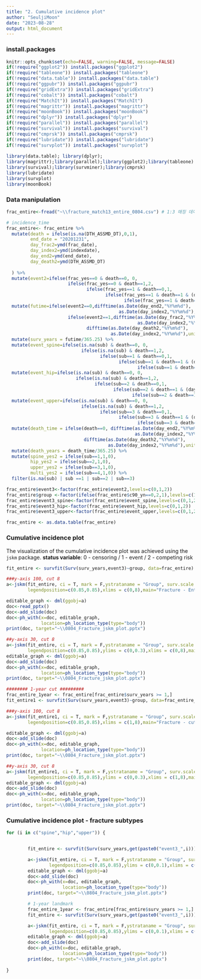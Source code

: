 ```yaml
---
title: "2. Cumulative incidence plot"
author: "SeuljiMoon"
date: "2023-08-28"
output: html_document
---
```


### install.packages
```r
knitr::opts_chunk$set(echo=FALSE, warning=FALSE, message=FALSE)
if(!require("ggplot2")) install.packages("ggplot2")
if(!require("tableone")) install.packages("tableone")
if(!require("data.table")) install.packages("data.table")
if(!require("ggpubr")) install.packages("ggpubr")
if(!require("gridExtra")) install.packages("gridExtra")
if(!require("cobalt")) install.packages("cobalt")
if(!require("MatchIt")) install.packages("MatchIt")
if(!require("magrittr")) install.packages("magrittr")
if(!require("moonBook")) install.packages("moonBook")
if(!require("dplyr")) install.packages("dplyr")
if(!require("parallel")) install.packages("parallel")
if(!require("survival")) install.packages("survival")
if(!require("cmprsk")) install.packages("cmprsk")
if(!require("lubridate")) install.packages("lubridate")
if(!require("survplot")) install.packages("survplot")
     
library(data.table); library(dplyr);
library(magrittr);library(parallel);library(ggplot2);library(tableone)
library(survival);library(survminer);library(cmprsk)
library(lubridate)
library(survplot)
library(moonBook)
```


### Data manipulation
```r
frac_entire<-fread("~\\fracture_match13_entire_0804.csv") # 1:3 매칭 데이터셋

# incidence_time 
frac_entire<- frac_entire %>% 
  mutate(death = ifelse(is.na(DTH_ASSMD_DT),0,1),
         end_date = "20201231",
         day_frac2=ymd(frac_date),
         day_index2=ymd(indexdate),
         day_end2=ymd(end_date),
         day_death2=ymd(DTH_ASSMD_DT)
         
  ) %>%
  mutate(event2=ifelse(frac_yes==0 & death==0, 0,
                       ifelse(frac_yes==0 & death==1,2,
                              ifelse(frac_yes==1 & death==0,1,
                                     ifelse(frac_yes==1 & death==1 & (day_frac2<=day_death2),1,
                                            ifelse(frac_yes==1 & death==1 & (day_frac2>day_death2),2,0)))))) %>%
  mutate(futime=ifelse(event2==0,difftime(as.Date(day_end2,"%Y%m%d"),
                                          as.Date(day_index2,"%Y%m%d"),units="days"),
                       ifelse(event2==1,difftime(as.Date(day_frac2,"%Y%m%d"),
                                                 as.Date(day_index2,"%Y%m%d"),units="days"),
                              difftime(as.Date(day_death2,"%Y%m%d"),
                                       as.Date(day_index2,"%Y%m%d"),units="days")))) %>% 
  mutate(surv_years = futime/365.25) %>%
  mutate(event_spine=ifelse(is.na(sub) & death==0, 0,
                            ifelse(is.na(sub) & death==1,2,
                                   ifelse(sub==1 & death==0,1,
                                          ifelse(sub==1 & death==1 & (day_frac2<=day_death2),1,
                                                 ifelse(sub==1 & death==1 & (day_frac2>day_death2),2,0)))))) %>%
  mutate(event_hip=ifelse(is.na(sub) & death==0, 0,
                          ifelse(is.na(sub) & death==1,2,
                                 ifelse(sub==2 & death==0,1,
                                        ifelse(sub==2 & death==1 & (day_frac2<=day_death2),1,
                                               ifelse(sub==2 & death==1 & (day_frac2>day_death2),2,0)))))) %>% 
  mutate(event_upper=ifelse(is.na(sub) & death==0, 0,
                            ifelse(is.na(sub) & death==1,2,
                                   ifelse(sub==3 & death==0,1,
                                          ifelse(sub==3 & death==1 & (day_frac2<=day_death2),1,
                                                 ifelse(sub==3 & death==1 & (day_frac2>day_death2),2,0)))))) %>% 
  mutate(death_time = ifelse(death==0, difftime(as.Date(day_end2,"%Y%m%d"),
                                                as.Date(day_index2,"%Y%m%d"),units="days"),
                             difftime(as.Date(day_death2,"%Y%m%d"),
                                      as.Date(day_index2,"%Y%m%d"),units="days"))) %>% 
  mutate(death_years = death_time/365.25) %>% 
  mutate(spine_yes2 = ifelse(sub==1,1,0),
         hip_yes2 = ifelse(sub==2,1,0),
         upper_yes2 = ifelse(sub==3,1,0),
         multi_yes2 = ifelse(sub==4,1,0)) %>% 
  filter(is.na(sub) | sub ==1 | sub==2 | sub==3)

frac_entire$event3<-factor(frac_entire$event2,levels=c(0,1,2))
frac_entire$group <-factor(ifelse(frac_entire$c90_yn==0,2,1),levels=c(1,2)) # 1: case, 2:control
frac_entire$event3_spine<-factor(frac_entire$event_spine,levels=c(0,1,2))
frac_entire$event3_hip<-factor(frac_entire$event_hip,levels=c(0,1,2))
frac_entire$event3_upper<-factor(frac_entire$event_upper,levels=c(0,1,2))

frac_entire <- as.data.table(frac_entire)
```


### Cumulative incidence plot 
The visualization of the cumulative incidence plot was achieved using the `jskm` package.
**status variable**: 0 - censoring / 1 - event / 2 - competing risk
```r
fit_entire <- survfit(Surv(surv_years,event3)~group, data=frac_entire)

###y-axis 100, cut 8
a<-jskm(fit_entire, ci = T, mark = F,ystrataname = "Group", surv.scale = "percent", table = T,pval =T,showpercent=T,
        legendposition=c(0.85,0.85),xlims = c(0,8),main="Fracture - Entire cohort (cut 8 year)")

editable_graph <- dml(ggobj=a)
doc<-read_pptx()
doc<-add_slide(doc)
doc<-ph_with(x=doc, editable_graph,
             location=ph_location_type(type="body"))
print(doc, target="~\\0804_Fracture_jskm_plot.pptx")

##y-axis 30, cut 8
a<-jskm(fit_entire, ci = T, mark = F,ystrataname = "Group", surv.scale = "percent", table = T,pval =T,showpercent=T,
        legendposition=c(0.85,0.85),ylims = c(0,0.3),xlims = c(0,8),main="Fracture - Entire cohort (cut 8 year)")
editable_graph <- dml(ggobj=a)
doc<-add_slide(doc)
doc<-ph_with(x=doc, editable_graph,
             location=ph_location_type(type="body"))
print(doc, target="~\\0804_Fracture_jskm_plot.pptx")

######## 1-year cut #########
frac_entire_1year <- frac_entire[frac_entire$surv_years >= 1,]
fit_entire1 <- survfit(Surv(surv_years,event3)~group, data=frac_entire_1year)

###y-axis 100, cut 8
a<-jskm(fit_entire1, ci = T, mark = F,ystrataname = "Group", surv.scale = "percent", table = T,pval =T,showpercent=T,
        legendposition=c(0.85,0.85),xlims = c(1,8),main="Fracture - cut landmark 1-year (cut 8 year)")

editable_graph <- dml(ggobj=a)
doc<-add_slide(doc)
doc<-ph_with(x=doc, editable_graph,
             location=ph_location_type(type="body"))
print(doc, target="~\\0804_Fracture_jskm_plot.pptx")

##y-axis 30, cut 8
a<-jskm(fit_entire1, ci = T, mark = F,ystrataname = "Group", surv.scale = "percent", table = T,pval =T,showpercent=T,
        legendposition=c(0.85,0.85),ylims = c(0,0.3),xlims = c(1,8),main="Fracture - cut landmark 1-year (cut 8 year)")
editable_graph <- dml(ggobj=a)
doc<-add_slide(doc)
doc<-ph_with(x=doc, editable_graph,
             location=ph_location_type(type="body"))
print(doc, target="~\\0804_Fracture_jskm_plot.pptx")


```


### Cumulative incidence plot - fracture subtypes

```r
for (i in c("spine","hip","upper")) { 


        fit_entire <- survfit(Surv(surv_years,get(paste0("event3_",i)))~group, data=frac_entire)

        a<-jskm(fit_entire, ci = T, mark = F,ystrataname = "Group", surv.scale = "percent", table = T,pval =T,showpercent=T,
                legendposition=c(0.85,0.85),ylims = c(0,0.1),xlims = c(0,8),main= paste0("Fracture - subgroup : ", i))
        editable_graph <- dml(ggobj=a)
        doc<-add_slide(doc)
        doc<-ph_with(x=doc, editable_graph,
                     location=ph_location_type(type="body"))
        print(doc, target="~\\0804_Fracture_jskm_plot.pptx")

        # 1-year landmark
        frac_entire_1year <- frac_entire[frac_entire$surv_years >= 1,]
        fit_entire <- survfit(Surv(surv_years,get(paste0("event3_",i)))~group, data=frac_entire_1year)

        a<-jskm(fit_entire, ci = T, mark = F,ystrataname = "Group", surv.scale = "percent", table = T,pval =T,showpercent=T,
                legendposition=c(0.85,0.85),ylims = c(0,0.1),xlims = c(1,8),main= paste0("Fracture - subgroup : ", i,"_1 year landmark"))
        editable_graph <- dml(ggobj=a)
        doc<-add_slide(doc)
        doc<-ph_with(x=doc, editable_graph,
                     location=ph_location_type(type="body"))
        print(doc, target="~\\0804_Fracture_jskm_plot.pptx")
        
}

```






